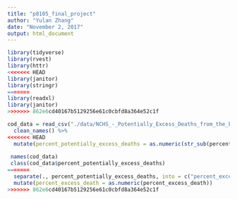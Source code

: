 ```yaml
---
title: "p8105_final_project"
author: "Yulan Zhang"
date: "November 2, 2017"
output: html_document
---
```



```r
library(tidyverse)
library(rvest)
library(httr)
<<<<<<< HEAD
library(janitor)
library(stringr)
=======
library(readxl)
library(janitor)
>>>>>>> 862e6cd40167b5129256e61c0cbfd8a364e52c1f
```

```r
cod_data = read_csv("./data/NCHS_-_Potentially_Excess_Deaths_from_the_Five_Leading_Causes_of_Death.csv") %>%
  clean_names() %>%
<<<<<<< HEAD
  mutate(percent_potentially_excess_deaths = as.numeric(str_sub(percent_potentially_excess_deaths, 1,-2)))
  
 names(cod_data) 
 class(cod_data$percent_potentially_excess_deaths)
=======
  separate(., percent_potentially_excess_deaths, into = c("percent_excess_death"), sep = "%") %>%
  mutate(percent_excess_death = as.numeric(percent_excess_death))
>>>>>>> 862e6cd40167b5129256e61c0cbfd8a364e52c1f
```
